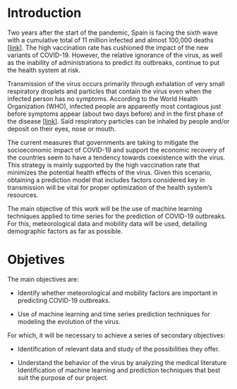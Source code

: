 # Introduction

Two years after the start of the pandemic, Spain is facing the sixth wave with a cumulative total of 11 million infected and almost 100,000 deaths \[[link](https://www.rtve.es/noticias/20220225/mapa-del-coronavirus-espana/2004681.shtml)\]. The high vaccination rate has cushioned the impact of the new variants of COVID-19. However, the relative ignorance of the virus, as well as the inability of administrations to predict its outbreaks, continue to put the health system at risk.

Transmission of the virus occurs primarily through exhalation of very small respiratory droplets and particles that contain the virus even when the infected person has no symptoms. According to the World Health Organization (WHO), infected people are apparently most contagious just before symptoms appear (about two days before) and in the first phase of the disease \[[link](https://www.who.int/es/news-room/questions-and-answers/item/coronavirus-disease-covid-19-how-is-it-transmitted)\]. Said respiratory particles can be inhaled by people and/or deposit on their eyes, nose or mouth.

The current measures that governments are taking to mitigate the socioeconomic impact of COVID-19 and support the economic recovery of the countries seem to have a tendency towards coexistence with the virus. This strategy is mainly supported by the high vaccination rate that minimizes the potential health effects of the virus. Given this scenario, obtaining a prediction model that includes factors considered key in transmission will be vital for proper optimization of the health system's resources.

The main objective of this work will be the use of machine learning techniques applied to time series for the prediction of COVID-19 outbreaks. For this, meteorological data and mobility data will be used, detailing demographic factors as far as possible.

# Objetives

The main objectives are:

-   Identify whether meteorological and mobility factors are important in predicting COVID-19 outbreaks.

-   Use of machine learning and time series prediction techniques for modeling the evolution of the virus.

For which, it will be necessary to achieve a series of secondary objectives:

-   Identification of relevant data and study of the possibilities they offer.

-   Understand the behavior of the virus by analyzing the medical literature Identification of machine learning and prediction techniques that best suit the purpose of our project.
